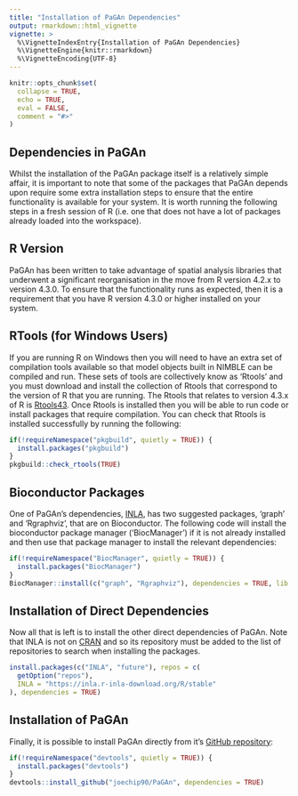```yaml
---
title: "Installation of PaGAn Dependencies"
output: rmarkdown::html_vignette
vignette: >
  %\VignetteIndexEntry{Installation of PaGAn Dependencies}
  %\VignetteEngine{knitr::rmarkdown}
  %\VignetteEncoding{UTF-8}
---
```


```r
knitr::opts_chunk$set(
  collapse = TRUE,
  echo = TRUE,
  eval = FALSE,
  comment = "#>"
)
```

## Dependencies in PaGAn

Whilst the installation of the PaGAn package itself is a relatively simple
affair, it is important to note that some of the packages that PaGAn depends
upon require some extra installation steps to ensure that the entire
functionality is available for your system. It is worth running the following
steps in a fresh session of R (i.e. one that does not have a lot of packages
already loaded into the workspace).

## R Version

PaGAn has been written to take advantage of spatial analysis libraries that
underwent a significant reorganisation in the move from R version 4.2.x to
version 4.3.0. To ensure that the functionality runs as expected, then it is a
requirement that you have R version 4.3.0 or higher installed on your system.

## RTools (for Windows Users)

If you are running R on Windows then you will need to have an extra set of
compilation tools available so that model objects built in NIMBLE can be
compiled and run. These sets of tools are collectively know as 'Rtools' and you
must download and install the collection of Rtools that correspond to the
version of R that you are running. The Rtools that relates to version 4.3.x of R
is 
[Rtools43](https://cran.r-project.org/bin/windows/Rtools/rtools43/rtools.html).
Once Rtools is installed then you will be able to run code or install packages
that require compilation. You can check that Rtools is installed successfully
by running the following:

```r
if(!requireNamespace("pkgbuild", quietly = TRUE)) {
  install.packages("pkgbuild")
}
pkgbuild::check_rtools(TRUE)
```

## Bioconductor Packages

One of PaGAn's dependencies, [INLA](https://www.r-inla.org/), has two suggested
packages, 'graph' and 'Rgraphviz', that are on Bioconductor. The following code
will install the bioconductor package manager ('BiocManager') if it is not
already installed and then use that package manager to install the relevant
dependencies:

```r
if(!requireNamespace("BiocManager", quietly = TRUE)) {
  install.packages("BiocManager")
}
BiocManager::install(c("graph", "Rgraphviz"), dependencies = TRUE, lib = .libPaths()[1], update = TRUE, ask = FALSE)
```

## Installation of Direct Dependencies

Now all that is left is to install the other direct dependencies of PaGAn. Note
that INLA is not on [CRAN](https://cran.r-project.org/) and so its repository
must be added to the list of repositories to search when installing the
packages.

```r
install.packages(c("INLA", "future"), repos = c(
  getOption("repos"),
  INLA = "https://inla.r-inla-download.org/R/stable"
), dependencies = TRUE)
```

## Installation of PaGAn

Finally, it is possible to install PaGAn directly from it's
[GitHub repository](https://github.com/joechip90/PaGAn):

```r
if(!requireNamespace("devtools", quietly = TRUE)) {
  install.packages("devtools")
}
devtools::install_github("joechip90/PaGAn", dependencies = TRUE)
```
